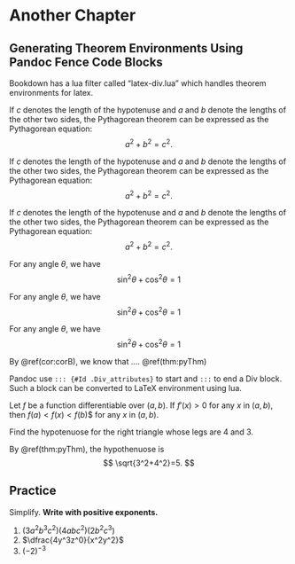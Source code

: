 # Another Chapter

## Generating Theorem Environments Using Pandoc Fence Code Blocks

Bookdown has a lua filter called "latex-div.lua" which handles theorem environments for latex.

::: {.thm name="Pythagorean Theorem"}

If $c$ denotes the length of the hypotenuse and $a$
 and $b$ denote the lengths of the other two sides,
 the Pythagorean theorem can be expressed as the Pythagorean equation:
$$a^2+b^2=c^2.$$

:::

::: {.rmdtheorem}

If $c$ denotes the length of the hypotenuse and $a$
 and $b$ denote the lengths of the other two sides,
 the Pythagorean theorem can be expressed as the Pythagorean equation:
$$a^2+b^2=c^2.$$

:::


::: {.rmdthm}

If $c$ denotes the length of the hypotenuse and $a$
 and $b$ denote the lengths of the other two sides,
 the Pythagorean theorem can be expressed as the Pythagorean equation:
$$a^2+b^2=c^2.$$

:::


::: {.cor}

For any angle $\theta$, we have
$$
\sin^2\theta+\cos^2\theta=1
$$

:::

::: {.rmdcor name="Corolloary A"}

For any angle $\theta$, we have
$$
\sin^2\theta+\cos^2\theta=1
$$

:::

::: {.rmdcor label="corB"}

For any angle $\theta$, we have
$$
\sin^2\theta+\cos^2\theta=1
$$

:::

By \@ref(cor:corB), we know that .... \@ref(thm:pyThm)


::: {.lem}

Pandoc use `::: {#Id .Div_attributes}` to start and `:::`
 to end a Div block. Such a block can be converted
  to LaTeX environment using lua.

:::


::: {.rmdprop}

Let $f$ be a function differentiable over $(a, b)$. If $f'(x)>0$ for any $x$ in $(a, b)$, then $f(a)<f(x)<f(b)$$ for any $x$ in $(a,b)$.

:::


::: {.exam}
Find the hypotenuose for the right triangle whose legs are 4 and 3.
:::

:::{.sol}
By \@ref(thm:pyThm), the hypothenuose is
$$
\sqrt{3^2+4^2}=5.
$$
:::

\newpage

## Practice

:::{.exer}

Simplify. **Write with positive exponents.**

1. $(3a^2b^3c^2)(4abc^2)(2b^2c^3)$
2. $\dfrac{4y^3z^0}{x^2y^2}$
3. $(-2)^{-3}$

:::
